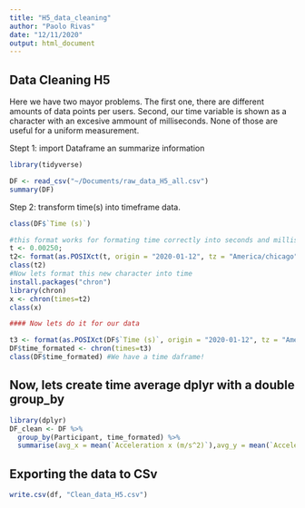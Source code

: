 ```yaml
---
title: "H5_data_cleaning"
author: "Paolo Rivas"
date: "12/11/2020"
output: html_document
---
```


## Data Cleaning H5
Here we have two mayor problems. The first one, there are different amounts of data points per users. Second, our time variable is shown as a character with an excesive ammount of milliseconds. None of those are useful for a uniform measurement.

Stept 1: import Dataframe an summarize information

```r

library(tidyverse)

DF <- read_csv("~/Documents/raw_data_H5_all.csv")
summary(DF)

```
Step 2: transform time(s) into timeframe data.
```r
class(DF$`Time (s)`) 
```
```r
#this format works for formating time correctly into seconds and milliseconds
t <- 0.00250;
t2<- format(as.POSIXct(t, origin = "2020-01-12", tz = "America/chicago"), "%H:%M:%OS3")
class(t2)
#Now lets format this new character into time
install.packages("chron")
library(chron)
x <- chron(times=t2)
class(x)

#### Now lets do it for our data

t3 <- format(as.POSIXct(DF$`Time (s)`, origin = "2020-01-12", tz = "America/New_York"), "%H:%M:%S")
DF$time_formated <- chron(times=t3)
class(DF$time_formated) #We have a time daframe!
```
## Now, lets create time average dplyr with a double group_by

```r
library(dplyr)
DF_clean <- DF %>%
  group_by(Participant, time_formated) %>%
  summarise(avg_x = mean(`Acceleration x (m/s^2)`),avg_y = mean(`Acceleration y (m/s^2)`), avg_z = mean(`Acceleration z (m/s^2)`) )

```
## Exporting the data to CSv
```r
write.csv(df, "Clean_data_H5.csv")
```

